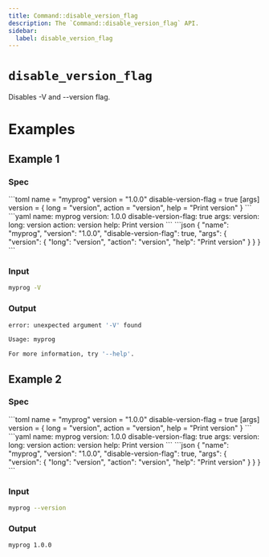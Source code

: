 ```yaml
---
title: Command::disable_version_flag
description: The `Command::disable_version_flag` API.
sidebar:
  label: disable_version_flag
---
```



# `disable_version_flag` <LinkButton href="https://docs.rs/clap/latest/clap/struct.Command.html#method.disable_version_flag" icon="open-book" variant="minimal"></LinkButton>

<Badge text="since 0.1.0" size="small" />

Disables -V and --version flag.

# Examples
## Example 1

### Spec

<Tabs syncKey="format">
  <TabItem label="TOML">
```toml
name = "myprog"
version = "1.0.0"
disable-version-flag = true
[args]
version = { long = "version", action = "version", help = "Print version" }
```
  </TabItem>
  <TabItem label="YAML">
```yaml
name: myprog
version: 1.0.0
disable-version-flag: true
args:
  version:
    long: version
    action: version
    help: Print version
```
  </TabItem>
  <TabItem label="JSON">
```json
{
  "name": "myprog",
  "version": "1.0.0",
  "disable-version-flag": true,
  "args": {
    "version": {
      "long": "version",
      "action": "version",
      "help": "Print version"
    }
  }
}
```
  </TabItem>
</Tabs>

### Input

```bash
myprog -V
```

### Output

```bash
error: unexpected argument '-V' found

Usage: myprog

For more information, try '--help'.
```
## Example 2

### Spec

<Tabs syncKey="format">
  <TabItem label="TOML">
```toml
name = "myprog"
version = "1.0.0"
disable-version-flag = true
[args]
version = { long = "version", action = "version", help = "Print version" }
```
  </TabItem>
  <TabItem label="YAML">
```yaml
name: myprog
version: 1.0.0
disable-version-flag: true
args:
  version:
    long: version
    action: version
    help: Print version
```
  </TabItem>
  <TabItem label="JSON">
```json
{
  "name": "myprog",
  "version": "1.0.0",
  "disable-version-flag": true,
  "args": {
    "version": {
      "long": "version",
      "action": "version",
      "help": "Print version"
    }
  }
}
```
  </TabItem>
</Tabs>

### Input

```bash
myprog --version
```

### Output

```bash
myprog 1.0.0
```
